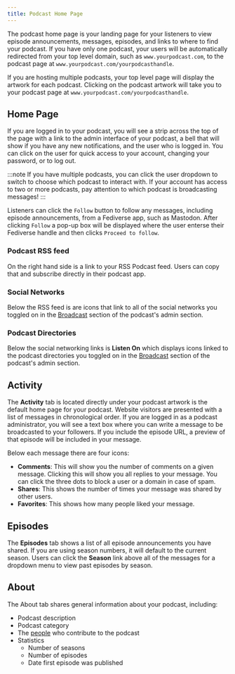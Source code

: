 ```yaml
---
title: Podcast Home Page
---
```


The podcast home page is your landing page for your listeners to view episode announcements, messages, episodes,
and links to where to find your podcast. If you have only one podcast, your users will be automatically redirected
from your top level domain, such as `www.yourpodcast.com`, to the podcast page at
`www.yourpodcast.com/yourpodcasthandle`.

If you are hosting multiple podcasts, your top level page will display the artwork for each podcast. Clicking on
the podcast artwork will take you to your podcast page at `www.yourpodcast.com/yourpodcasthandle`.

## Home Page

If you are logged in to your podcast, you will see a strip across the top of the page with a link to the admin
interface of your podcast, a bell that will show if you have any new notifications, and the user who is logged in.
You can click on the user for quick access to your account, changing your password, or to log out.

:::note
If you have multiple podcasts, you can click the user dropdown to switch to choose which podcast to interact with.
If your account has access to two or more podcasts, pay attention to which podcast is broadcasting messages!
:::

Listeners can click the `Follow` button to follow any messages, including episode announcements, from a Fediverse
app, such as Mastodon. After clicking `Follow` a pop-up box will be displayed where the user enterse their Fediverse
handle and then clicks `Proceed to follow`.

### Podcast RSS feed

On the right hand side is a link to your RSS Podcast feed. Users can copy that and subscribe directly in their
podcast app.

### Social Networks

Below the RSS feed is are icons that link to all of the social networks you toggled on in the
[Broadcast](../podcast/broadcast#podcasting-apps) section of the podcast's admin section.

### Podcast Directories

Below the social networking links is **Listen On** which displays icons linked to the podcast directories you
toggled on in the [Broadcast](../podcast/broadcast#social-networks) section of the podcast's
admin section.

## Activity

The **Activity** tab is located directly under your podcast artwork is the default home page for your podcast. Website
visitors are presented with a list of messages in chronological order. If you are logged in as a podcast
administrator, you will see a text box where you can write a message to be broadcasted to your followers. If you
include the episode URL, a preview of that episode will be included in your message.

Below each message there are four icons:

- **Comments**: This will show you the number of comments on a given message. Clicking this will show you all replies to
  your message. You can click the three dots to block a user or a domain in case of spam.
- **Shares**: This shows the number of times your message was shared by other users.
- **Favorites**: This shows how many people liked your message.

## Episodes

The **Episodes** tab shows a list of all episode announcements you have shared. If you are using season numbers, it
will default to the current season. Users can click the **Season** link above all of the messages for a dropdown menu
to view past episodes by season.

## About

The About tab shares general information about your podcast, including:

- Podcast description
- Podcast category
- The [people](../podcast/dashboard#manage-persons) who contribute to the podcast
- Statistics
  - Number of seasons
  - Number of episodes
  - Date first episode was published
